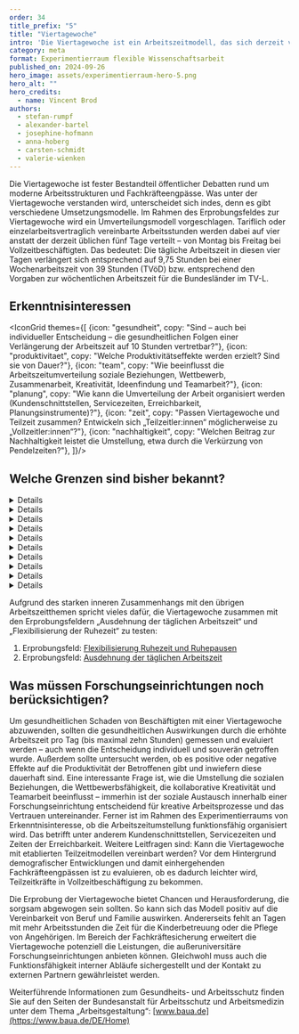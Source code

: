```yaml
---
order: 34
title_prefix: "5"
title: "Viertagewoche"
intro: 'Die Viertagewoche ist ein Arbeitszeitmodell, das sich derzeit viele Beschäftigte wünschen. Im Rahmen des Erprobungsfeldes „Viertagewoche im Umverteilungsmodell“ können vereinbarte Arbeitsstunden auf vier anstatt der bisher üblichen fünf Tage verteilt werden. Was ist dabei zu beachten und welche Vor- und Nachteile ergeben sich daraus?'
category: meta
format: Experimentierraum flexible Wissenschaftsarbeit
published_on: 2024-09-26
hero_image: assets/experimentierraum-hero-5.png
hero_alt: ""
hero_credits:
  - name: Vincent Brod
authors:
  - stefan-rumpf
  - alexander-bartel
  - josephine-hofmann
  - anna-hoberg
  - carsten-schmidt
  - valerie-wienken
---
```


Die Viertagewoche ist fester Bestandteil öffentlicher Debatten rund um moderne Arbeitsstrukturen und Fachkräfteengpässe. Was unter der Viertagewoche verstanden wird, unterscheidet sich indes, denn es gibt verschiedene Umsetzungsmodelle. Im Rahmen des Erprobungsfeldes zur Viertagewoche wird ein Umverteilungsmodell vorgeschlagen. Tariflich oder einzelarbeitsvertraglich vereinbarte Arbeitsstunden werden dabei auf vier anstatt der derzeit üblichen fünf Tage verteilt – von Montag bis Freitag bei Vollzeitbeschäftigten. Das bedeutet: Die tägliche Arbeitszeit in diesen vier Tagen verlängert sich entsprechend auf 9,75 Stunden bei einer Wochenarbeitszeit von 39 Stunden (TVöD) bzw. entsprechend den Vorgaben zur wöchentlichen Arbeitszeit für die Bundesländer im TV-L.

## Erkenntnisinteressen

<IconGrid themes={[
  {icon: "gesundheit", copy: "Sind – auch bei individueller Entscheidung – die gesundheitlichen Folgen einer Verlängerung der Arbeitszeit auf 10 Stunden vertretbar?"},
  {icon: "produktivitaet", copy: "Welche Produktivitätseffekte werden erzielt? Sind sie von Dauer?"},
  {icon: "team", copy: "Wie beeinflusst die Arbeitszeitumverteilung soziale Beziehungen, Wettbewerb, Zusammenarbeit, Kreativität, Ideenfindung und Teamarbeit?"},
  {icon: "planung", copy: "Wie kann die Umverteilung der Arbeit organisiert werden (Kundenschnittstellen, Servicezeiten, Erreichbarkeit, Planungsinstrumente)?"},
  {icon: "zeit", copy: "Passen Viertagewoche und Teilzeit zusammen? Entwickeln sich „Teilzeitler:innen“ möglicherweise zu „Vollzeitler:innen“?"},
  {icon: "nachhaltigkeit", copy: "Welchen Beitrag zur Nachhaltigkeit leistet die Umstellung, etwa durch die Verkürzung von Pendelzeiten?"},
]}/>

## Welche Grenzen sind bisher bekannt?

<DetailsGroup>
  <Details summary="Arbeitsrechtliche Grenzen">

  Die Viertagewoche ist im Arbeitsrecht nicht gesondert geregelt, kann aber z.B. durch einen Tarifvertrag, Arbeitsvertrag oder eine Betriebsvereinbarung vereinbart werden. Die gesetzlichen Regelungen zu Arbeitszeit, Pausen und Urlaub müssen aber auch hier eingehalten werden.

  Die Arbeitszeit pro Tag kann nach § 3 ArbZG auf bis zu zehn Stunden verlängert werden, wenn innerhalb von sechs Kalendermonaten oder innerhalb von 24 Wochen im Durchschnitt acht Stunden werktäglich nicht überschritten werden. Als Ausgleichstage kommen alle Werktage in Betracht, unabhängig davon, ob an diesen Tagen regelmäßig gearbeitet wird. Damit verstößt eine Umstellung auf eine Viertagewoche nicht gegen das Arbeitszeitgesetz, wenn pro Tag maximal zehn Stunden gearbeitet wird.

  Für schwangere oder stillende Frauen und auch für Jugendliche gelten jedoch unverändert Höchstgrenzen für die tägliche Arbeitszeit nach dem Mutterschutzgesetz und dem Jugendarbeitszeitgesetz.

  </Details>

  <Details summary="Technische Grenzen">

  Nicht bekannt

  </Details>

  <Details summary="Prozessuale Grenzen">

  - Erreichbarkeit gegenüber in- und externen Stakeholdern sicherstellen
  - Abbildung im Recruiting
  - Planbarkeit von Präsenzzeiten
  - Feste Tage (z. B. Montag bis Donnerstag) gegenüber einer Vereinbarung mit rollierenden Tagen
  - Umsetzbarkeit in Servicebereichen und in der Verwaltung

  </Details>

  <Details summary="Führungs- und teambezogene Grenzen">

  - Vertretungsregelungen gestalten
  - Vertretungsfähigkeit bei Spezialwissen gewährleisten
  - Gestaltung von Übergaben im Team organisieren
  - Ressourcen und Arbeit müssen voraussichtlich langfristiger und genauer geplant und gesteuert werden.
  - Wie hoch ist die tatsächliche Belastung und sind individuelle Unterschiede feststellbar?

  </Details>

  <Details summary="Kulturelle Grenzen">

  - Unterschiedliche Entlohnung gegenüber Teilzeitkräften
  - Interesse an Zeitreduktion bei vollem Lohnausgleich
  - Anreizgestaltung für unattraktive Verfügbarkeiten
  - Ängste vor Verlust an Informalität, Bindung, Hilfsbereitschaft und Organisationsflexibilität
  - Sorge um einen elitär wirkenden Eindruck der Wissenschaft im Vergleich zur Gesamtgesellschaft

  </Details>

  <Details summary="Steuerrechtliche Grenzen">

  Nicht bekannt

  </Details>

  <Details summary="Sozialversicherungsrechtliche Grenzen">

  Nicht bekannt

  </Details>

  <Details summary="Tarifvertragliche Grenzen">

  Nicht bekannt

  </Details>

  <Details summary="Gesundheitliche Grenzen">

  Es gibt Hinweise, dass bereits nach Zwölf-Stunden-Schichten die mögliche Erholung von zwölf Stunden nicht ausreicht, sodass die Ermüdung in den nächsten Tag mitgenommen wird. Gesundheitliche Belastungsgrenzen sollten daher genau beobachtet und evaluiert werden.

  </Details>

  <Details summary="Sonstige Hürden/Grenzen">

  Nicht bekannt

  </Details>

</DetailsGroup>


<Callout title="Zu welchen anderen Erprobungsfeldern besteht ein enger Bezug?">

Aufgrund des starken inneren Zusammenhangs mit den übrigen Arbeitszeitthemen spricht vieles dafür, die Viertagewoche zusammen mit den Erprobungsfeldern „Ausdehnung der täglichen Arbeitszeit“ und „Flexibilisierung der Ruhezeit“ zu testen:

1. Erprobungsfeld: [Flexibilisierung Ruhezeit und Ruhepausen](/flexibilisierung-ruhepausen-ruhezeiten/)
2. Erprobungsfeld: [Ausdehnung der täglichen Arbeitszeit](/ausdehnung-taglicher-arbeitszeit/)

</Callout>

<IconTile to="/experimentierraum-flexible-wissenschaftsarbeit#zeitsouveranitat-und-flexibilitat" eyebrow="Zuordnung im Experimentierraum" body="Quick Start — Zeitsouveränität und -flexibilität (ZuF)" icon="time"/>

## Was müssen Forschungseinrichtungen noch berücksichtigen?

Um gesundheitlichen Schaden von Beschäftigten mit einer Viertagewoche abzuwenden, sollten die gesundheitlichen Auswirkungen durch die erhöhte Arbeitszeit pro Tag (bis maximal zehn Stunden) gemessen und evaluiert werden – auch wenn die Entscheidung individuell und souverän getroffen wurde. Außerdem sollte untersucht werden, ob es positive oder negative Effekte auf die Produktivität der Betroffenen gibt und inwiefern diese dauerhaft sind. Eine interessante Frage ist, wie die Umstellung die sozialen Beziehungen, die Wettbewerbsfähigkeit, die kollaborative Kreativität und Teamarbeit beeinflusst – immerhin ist der soziale Austausch innerhalb einer Forschungseinrichtung entscheidend für kreative Arbeitsprozesse und das Vertrauen untereinander. Ferner ist im Rahmen des Experimentierraums von Erkenntnisinteresse, ob die Arbeitszeitumstellung funktionsfähig organisiert wird. Das betrifft unter anderem Kundenschnittstellen, Servicezeiten und Zeiten der Erreichbarkeit. Weitere Leitfragen sind: Kann die Viertagewoche mit etablierten Teilzeitmodellen vereinbart werden? Vor dem Hintergrund demografischer Entwicklungen und damit einhergehenden Fachkräfteengpässen ist zu evaluieren, ob es dadurch leichter wird, Teilzeitkräfte in Vollzeitbeschäftigung zu bekommen.

Die Erprobung der Viertagewoche bietet Chancen und Herausforderung, die sorgsam abgewogen sein sollten. So kann sich das Modell positiv auf die Vereinbarkeit von Beruf und Familie auswirken. Andererseits fehlt an Tagen mit mehr Arbeitsstunden die Zeit für die Kinderbetreuung oder die Pflege von Angehörigen. Im Bereich der Fachkräftesicherung erweitert die Viertagewoche potenziell die Leistungen, die außeruniversitäre Forschungseinrichtungen anbieten können. Gleichwohl muss auch die Funktionsfähigkeit interner Abläufe sichergestellt und der Kontakt zu externen Partnern gewährleistet werden.

<Callout>

Weiterführende Informationen zum Gesundheits- und Arbeitsschutz finden Sie auf den Seiten der Bundesanstalt für Arbeitsschutz und Arbeitsmedizin unter dem Thema „Arbeitsgestaltung“: [www.baua.de](https://www.baua.de/DE/Home)

</Callout>

<File file="2024-08-27_Machbarkeitsstudie_Experimentierraum_Webversion-1.pdf" title="Vollständigen Ergebnisbericht herunterladen"/>
